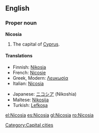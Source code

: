 {{wikipedia}}
==English==

===Proper noun===
'''Nicosia'''

# The capital of [[Cyprus]].

====Translations====
{{top}}
*Finnish: [[Nikosia]]
*French: [[Nicosie]]
*Greek, Modern: [[Λευκωσία]] {{f}}
*Italian: [[Nicosia#Italian|Nicosia]] {{f}}
{{mid}}
*Japanese: [[ニコシア]] (Nikoshia)
*Maltese: [[Nikosija]]
*Turkish: [[Lefkoşa]]
{{bottom}}

[[Category:Capital cities]]

[[el:Nicosia]]
[[es:Nicosia]]
[[gl:Nicosia]]
[[ro:Nicosia]]